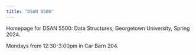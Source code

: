 ```yaml
---
title: "DSAN 5500"
---
```


Homepage for DSAN 5500: Data Structures, Georgetown University, Spring 2024.

Mondays from 12:30-3:00pm in Car Barn 204.